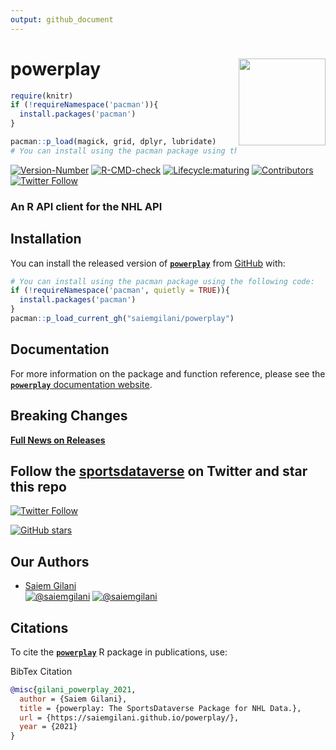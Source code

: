 ```yaml
---
output: github_document
---
```


# powerplay <a href='https://saiemgilani.github.io/powerplay/'><img src="man/figures/logo.png" align="right" height="139"/></a>
```r
require(knitr)
if (!requireNamespace('pacman')){
  install.packages('pacman')
}

pacman::p_load(magick, grid, dplyr, lubridate)
# You can install using the pacman package using the following code:

```

<!-- badges: start -->
[![Version-Number](https://img.shields.io/github/r-package/v/saiemgilani/powerplay?label=powerplay&logo=R&style=for-the-badge)](https://github.com/saiemgilani/powerplay/)
[![R-CMD-check](https://img.shields.io/github/workflow/status/saiemgilani/powerplay/R-CMD-check?label=R-CMD-Check&logo=R&logoColor=white&style=for-the-badge)](https://github.com/saiemgilani/powerplay/actions/workflows/R-CMD-check.yaml) [![Lifecycle:maturing](https://img.shields.io/badge/lifecycle-maturing-blue.svg?style=for-the-badge&logo=github)](https://github.com/saiemgilani/powerplay/)  [![Contributors](https://img.shields.io/github/contributors/saiemgilani/powerplay?style=for-the-badge)](https://github.com/saiemgilani/powerplay/graphs/contributors) [![Twitter Follow](https://img.shields.io/twitter/follow/sportsdataverse?color=blue&label=%40sportsdataverse&logo=twitter&style=for-the-badge)](https://twitter.com/sportsdataverse)

<!-- badges: end -->
### An R API client for the NHL API

## **Installation**

You can install the released version of [**```powerplay```**](https://github.com/saiemgilani/powerplay/) from [GitHub](https://github.com/saiemgilani/powerplay) with:
```r
# You can install using the pacman package using the following code:
if (!requireNamespace('pacman', quietly = TRUE)){
  install.packages('pacman')
}
pacman::p_load_current_gh("saiemgilani/powerplay")
```
## Documentation

For more information on the package and function reference, please see the  [**`powerplay`** documentation website](https://saiemgilani.github.io/powerplay/).

## **Breaking Changes**

[**Full News on Releases**](https://saiemgilani.github.io/powerplay/news/index.html)


## Follow the [sportsdataverse](https://twitter.com/sportsdataverse) on Twitter and star this repo

[![Twitter Follow](https://img.shields.io/twitter/follow/sportsdataverse?color=blue&label=%40sportsdataverse&logo=twitter&style=for-the-badge)](https://twitter.com/sportsdataverse) 

[![GitHub stars](https://img.shields.io/github/stars/saiemgilani/powerplay.svg?color=eee&logo=github&style=for-the-badge&label=Star%20powerplay&maxAge=2592000)](https://github.com/saiemgilani/powerplay/stargazers/)

## **Our Authors**

-   [Saiem Gilani](https://twitter.com/saiemgilani)       
<a href="https://twitter.com/saiemgilani" target="blank"><img src="https://img.shields.io/twitter/follow/saiemgilani?color=blue&label=%40saiemgilani&logo=twitter&style=for-the-badge" alt="@saiemgilani" /></a>
<a href="https://github.com/saiemgilani" target="blank"><img src="https://img.shields.io/github/followers/saiemgilani?color=eee&logo=Github&style=for-the-badge" alt="@saiemgilani" /></a>


## **Citations**

To cite the [**`powerplay`**](https://saiemgilani.github.io/powerplay/) R package in publications, use:

BibTex Citation
```bibtex
@misc{gilani_powerplay_2021,
  author = {Saiem Gilani},
  title = {powerplay: The SportsDataverse Package for NHL Data.},
  url = {https://saiemgilani.github.io/powerplay/},
  year = {2021}
}
```